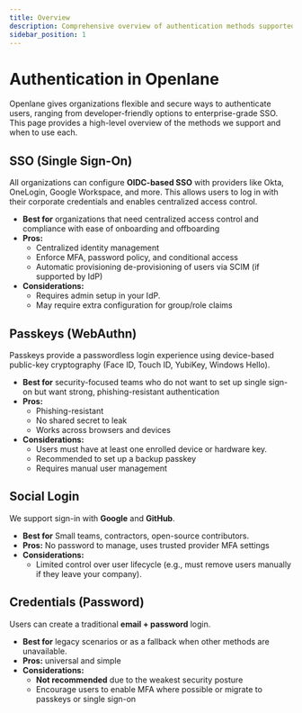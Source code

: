 ```yaml
---
title: Overview
description: Comprehensive overview of authentication methods supported by the Openlane platform
sidebar_position: 1
---
```


# Authentication in Openlane

Openlane gives organizations flexible and secure ways to authenticate users, ranging from developer-friendly options to enterprise-grade SSO. This page provides a high-level overview of the methods we support and when to use each.

## SSO (Single Sign-On)

All organizations can configure **OIDC-based SSO** with providers like Okta, OneLogin, Google Workspace, and more. This allows users to log in with their corporate credentials and enables centralized access control.

- **Best for** organizations that need centralized access control and compliance with ease of onboarding and offboarding
- **Pros:**
  - Centralized identity management
  - Enforce MFA, password policy, and conditional access
  - Automatic provisioning de-provisioning of users via SCIM (if supported by IdP)
- **Considerations:**
  - Requires admin setup in your IdP.
  - May require extra configuration for group/role claims


## Passkeys (WebAuthn)

Passkeys provide a passwordless login experience using device-based public-key cryptography (Face ID, Touch ID, YubiKey, Windows Hello).

- **Best for** security-focused teams who do not want to set up single sign-on but want strong, phishing-resistant authentication
- **Pros:**
  - Phishing-resistant
  - No shared secret to leak
  - Works across browsers and devices
- **Considerations:**
  - Users must have at least one enrolled device or hardware key.
  - Recommended to set up a backup passkey
  - Requires manual user management

## Social Login

We support sign-in with **Google** and **GitHub**.

- **Best for** Small teams, contractors, open-source contributors.
- **Pros:** No password to manage, uses trusted provider MFA settings
- **Considerations:**
  - Limited control over user lifecycle (e.g., must remove users manually if they leave your company).

## Credentials (Password)

Users can create a traditional **email + password** login.

- **Best for** legacy scenarios or as a fallback when other methods are unavailable.
- **Pros:** universal and simple
- **Considerations:**
  - **Not recommended** due to the weakest security posture
  - Encourage users to enable MFA where possible or migrate to passkeys or single sign-on
